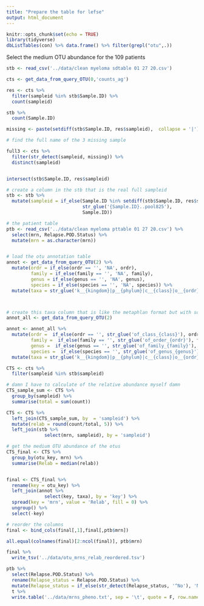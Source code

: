 ```yaml
---
title: "Prepare the table for lefse"
output: html_document
---
```


```r
knitr::opts_chunk$set(echo = TRUE)
library(tidyverse)
dbListTables(con) %>% data.frame() %>% filter(grepl("otu",.))
```

Select the medium OTU abundance for the 109 patients

```r
stb <- read_csv('../data/clean myeloma sdtable 01 27 20.csv')

cts <- get_data_from_query_OTU(0,'counts_ag')

res <- cts %>% 
  filter(sampleid %in% stb$Sample.ID) %>% 
  count(sampleid) 

stb %>% 
  count(Sample.ID)

missing <- paste(setdiff(stb$Sample.ID, res$sampleid),  collapse = '|')

# find the full name of the 3 missing sample

full3 <- cts %>% 
  filter(str_detect(sampleid, missing)) %>% 
  distinct(sampleid)


intersect(stb$Sample.ID, res$sampleid)

# create a column in the stb that is the real full sampleid
stb <- stb %>% 
  mutate(sampleid = if_else(Sample.ID %in% setdiff(stb$Sample.ID, res$sampleid), 
                            str_glue('{Sample.ID}..pool825'),
                            Sample.ID))

# the patient table 
ptb <- read_csv('../data/clean myeloma pttable 01 27 20.csv') %>% 
  select(mrn, Relapse.POD.Status) %>% 
  mutate(mrn = as.character(mrn))


# load the otu annotation table
annot <- get_data_from_query_OTU(2) %>% 
  mutate(ordr = if_else(ordr == '', 'NA', ordr),
         family = if_else(family == '', 'NA', family),
         genus = if_else(genus == '', 'NA', genus),
         species = if_else(species == '', 'NA', species)) %>% 
  mutate(taxa = str_glue('k__{kingdom}|p__{phylum}|c__{class}|o__{ordr}|f__{family}|g__{genus}|s__{species}'))



# create this taxa column that is like the metaphlan format but with some level of being NA then use the upper level taxa name
annot_all <- get_data_from_query_OTU(2)

annot <- annot_all %>% 
  mutate(ordr =  if_else(ordr == '', str_glue('of_class_{class}'), ordr),
         family =  if_else(family == '', str_glue('of_order_{ordr}'), family),
         genus =  if_else(genus == '', str_glue('of_family_{family}'), genus),
         species =  if_else(species == '', str_glue('of_genus_{genus}'), species)) %>% 
  mutate(taxa = str_glue('k__{kingdom}|p__{phylum}|c__{class}|o__{ordr}|f__{family}|g__{genus}|s__{species}___OTUkey_{key}'))
```

```r
CTS <- cts %>% 
  filter(sampleid %in% stb$sampleid) 

# damn I have to calculate of the relative abundance myself damn
CTS_sample_sum <- CTS %>% 
  group_by(sampleid) %>% 
  summarise(total = sum(count))

CTS <- CTS %>% 
  left_join(CTS_sample_sum, by  = 'sampleid') %>% 
  mutate(relab = round(count/total, 5)) %>% 
  left_join(stb %>% 
              select(mrn, sampleid), by = 'sampleid')

# get the medium OTU abundance of the otus
CTS_final <- CTS %>% 
  group_by(otu_key, mrn) %>% 
  summarise(Relab = median(relab))


final <- CTS_final %>% 
  rename(key = otu_key) %>% 
  left_join(annot %>% 
              select(key, taxa), by = 'key') %>% 
  spread(key = 'mrn', value = 'Relab', fill = 0) %>% 
  ungroup() %>% 
  select(-key) 

# reorder the columns 
final <- bind_cols(final[,1],final[,ptb$mrn])

all.equal(colnames(final)[2:ncol(final)], ptb$mrn)

final %>% 
  write_tsv('../data/otu_mrns_relab_reordered.tsv')

ptb %>% 
  select(Relapse.POD.Status) %>% 
  rename(Relapse_status = Relapse.POD.Status) %>% 
  mutate(Relapse_status = if_else(str_detect(Relapse_status, '^No'), 'No_POD', "Yes_POD")) %>% 
  t %>% 
  write.table('../data/mrns_pheno.txt', sep = '\t', quote = F, row.names = T, col.names = F)
```




